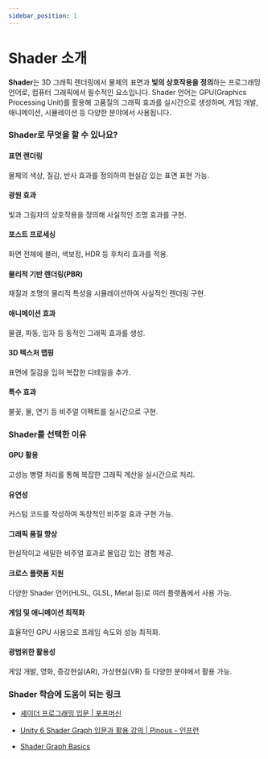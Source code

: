 ```yaml
---
sidebar_position: 1
---
```


# Shader 소개

**Shader**는 3D 그래픽 렌더링에서 물체의 표면과 **빛의 상호작용을 정의**하는 프로그래밍 언어로, 컴퓨터 그래픽에서 필수적인 요소입니다. Shader 언어는 GPU(Graphics Processing Unit)를 활용해 고품질의 그래픽 효과를 실시간으로 생성하며, 게임 개발, 애니메이션, 시뮬레이션 등 다양한 분야에서 사용됩니다.

### Shader로 무엇을 할 수 있나요?

#### 표면 렌더링

물체의 색상, 질감, 반사 효과를 정의하여 현실감 있는 표면 표현 가능.

#### 광원 효과

빛과 그림자의 상호작용을 정의해 사실적인 조명 효과를 구현.

#### 포스트 프로세싱

화면 전체에 블러, 색보정, HDR 등 후처리 효과를 적용.

#### 물리적 기반 렌더링(PBR)

재질과 조명의 물리적 특성을 시뮬레이션하여 사실적인 렌더링 구현.

#### 애니메이션 효과

물결, 파동, 입자 등 동적인 그래픽 효과를 생성.

#### 3D 텍스처 맵핑

표면에 질감을 입혀 복잡한 디테일을 추가.

#### 특수 효과

불꽃, 물, 연기 등 비주얼 이펙트를 실시간으로 구현.

### Shader를 선택한 이유

#### GPU 활용

고성능 병렬 처리를 통해 복잡한 그래픽 계산을 실시간으로 처리.

#### 유연성

커스텀 코드를 작성하여 독창적인 비주얼 효과 구현 가능.

#### 그래픽 품질 향상

현실적이고 세밀한 비주얼 효과로 몰입감 있는 경험 제공.

#### 크로스 플랫폼 지원

다양한 Shader 언어(HLSL, GLSL, Metal 등)로 여러 플랫폼에서 사용 가능.

#### 게임 및 애니메이션 최적화

효율적인 GPU 사용으로 프레임 속도와 성능 최적화.

#### 광범위한 활용성

게임 개발, 영화, 증강현실(AR), 가상현실(VR) 등 다양한 분야에서 활용 가능.

### Shader 학습에 도움이 되는 링크

- [셰이더 프로그래밍 입문 | 포프머신](https://blog.popekim.com/ko/2012/07/09/intro-to-shader-programming.html)

- [Unity 6 Shader Graph 입문과 활용 강의 | Pinous - 인프런](https://www.inflearn.com/course/unity6-shader-graph-%EC%9E%85%EB%AC%B8)

- [Shader Graph Basics](https://www.youtube.com/playlist?list=PL78XDi0TS4lEBWa2Hpzg2SRC5njCcKydl)
